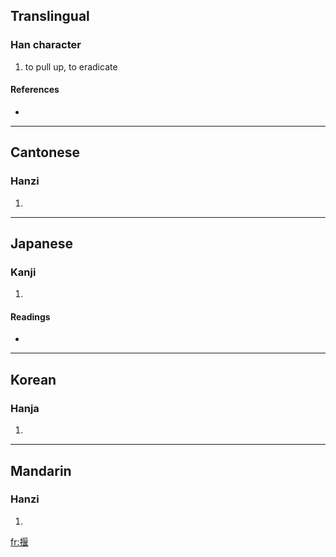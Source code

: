 ==Translingual==

===Han character===
{{Han char|rn=64|rad=手|as=09|sn=12|four=5101<sub>4</sub>|canj=手尸日女 (QSAV)}}

# to pull up, to eradicate

====References====
* {{Han ref|kx=0443.040|dkj=12363|dj=0794.060|hdz=31913.040|uh=63E0|ud=25568|bh=D95D|bd=55645}}

----

==Cantonese==

===Hanzi===
{{yue-hanzi|jyut=|y=aat1, aat3}}

# {{defn|Cantonese}}

----

==Japanese==

===Kanji===
{{ja-kanji|grade=|rs=手09}}

# {{defn|Japanese}}

====Readings====
* {{ja-readings|on=[[さつ]] (satsu), [[あつ]] (atsu)|kun=[[ぬく]] (nuku), [[ふだ]] (fuda)}}

----

==Korean==

===Hanja===
{{ko-hanja|hangeul=알|eumhun=|rv=al|mr=al|y=al}}

# {{defn|Korean}}

----

==Mandarin==

===Hanzi===
{{cmn-hanzi|pin=[[yà]] ([[ya4]])|wg=ya<sup>4</sup>}}

# {{defn|Mandarin}}

[[fr:揠]]
